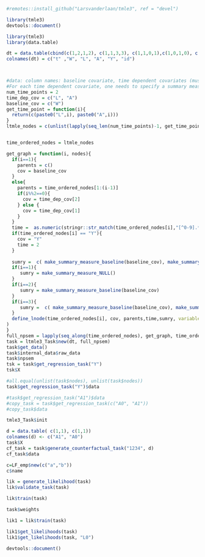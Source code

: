 
```r
#remotes::install_github("Larsvanderlaan/tmle3", ref = "devel")

library(tmle3)
devtools::document()
```




```r
library(tmle3)
library(data.table)

dt = data.table(cbind(c(1,2,1,2), c(1,1,3,3), c(1,1,0,1),c(1,0,1,0), c(1,1,1,0), c(1,1,2,2)))
colnames(dt) = c("t" ,"W", "L", "A", "Y", "id")




```




```r

#data: column names: baseline covariate, time dependent covariates (must be common to all times), treatment, time_index
#For each time dependent covariate, one needs to specify a summary measure. A summary measure is a function that takes takes a matrix of time dependent covariate (up until current time) and collapse the matrix to a vector of a fixed size.
num_time_points = 2
time_dep_cov = c("L", "A")
baseline_cov = c("W")
get_time_point = function(i){
  return(c(paste0("L",i), paste0("A",i)))
}
ltmle_nodes = c(unlist(lapply(seq_len(num_time_points)-1, get_time_point)), "Y")


time_ordered_nodes = ltmle_nodes

get_graph = function(i, nodes){
  if(i==1){
    parents = c()
    cov = baseline_cov
  }
  else{
    parents = time_ordered_nodes[1:(i-1)]
    if(i%%2==0){
      cov = time_dep_cov[2]
    } else {
      cov = time_dep_cov[1]
    }
  }
  time =  as.numeric(stringr::str_match(time_ordered_nodes[i],"[^0-9].*([0-9]+)")[2])+1
  if(time_ordered_nodes[i] == "Y"){
    cov = "Y"
    time = 2
  }
  
  sumry =  c( make_summary_measure_baseline(baseline_cov), make_summary_measure_last_value(time_dep_cov))
  if(i==1){
     sumry = make_summary_measure_NULL()
  }
  if(i==2){
     sumry = make_summary_measure_baseline(baseline_cov)
  }
  if(i==3){
     sumry =  c( make_summary_measure_baseline(baseline_cov), make_summary_measure_last_value(c("A")))
  }
  define_lnode(time_ordered_nodes[i], cov, parents,time,sumry, variable_type = sl3::variable_type("continuous")
)
}
full_npsem = lapply(seq_along(time_ordered_nodes), get_graph, time_ordered_nodes )
task = ltmle3_Task$new(dt, full_npsem)
task$get_data()
task$internal_data$raw_data
task$npsem
tsk = task$get_regression_task("Y")
tsk$X
```





```r

#all.equal(unlist(task$nodes), unlist(task$nodes))
task$get_regression_task("Y")$data

#task$get_regression_task("A1")$data
#copy_task = task$get_regression_task(c("A0", "A1"))
#copy_task$data
```






```r
tmle3_Task$init

```


```r
d = data.table( c(1,1), c(1,1))
colnames(d) <- c("A1", "A0")
task$X
cf_task = task$generate_counterfactual_task("1234", d)
cf_task$data
```

```r
c=LF_emp$new(c("a","b"))
c$name
```

```r

lik = generate_likelihood(task)
lik$validate_task(task)

lik$train(task)
```

```r
task$weights

```


```r
lik1 = lik$train(task)

lik1$get_likelihoods(task)
lik1$get_likelihoods(task, "L0")
```

```r

devtools::document()
```


